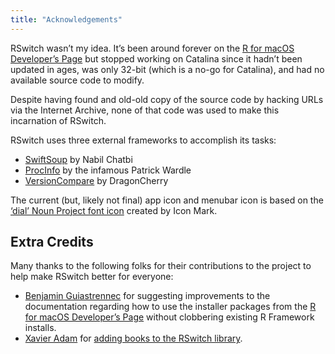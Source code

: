 ```yaml
---
title: "Acknowledgements"
---
```

  
RSwitch wasn't my idea. It's been around forever on the [R for macOS Developer's Page](http://mac.r-project.org/) but stopped working on Catalina since it hadn't been updated in ages, was only 32-bit (which is a no-go for Catalina), and had no available source code to modify.

Despite having found and old-old copy of the source code by hacking URLs via the Internet Archive, none of that code was used to make this incarnation of RSwitch.

RSwitch uses three external frameworks to accomplish its tasks:

- [SwiftSoup](https://github.com/scinfu/SwiftSoup) by Nabil Chatbi
- [ProcInfo](https://github.com/objective-see/ProcInfo) by the infamous Patrick Wardle
- [VersionCompare](https://github.com/DragonCherry/VersionCompare/) by DragonCherry

The current (but, likely not final) app icon and menubar icon is based on the ['dial' Noun Project font icon](https://thenounproject.com/search/?q=dial&i=866019#) created by Icon Mark.

## Extra Credits

Many thanks to the following folks for their contributions to the project to help make RSwitch better for everyone:

- [Benjamin Guiastrennec](https://github.com/guiastrennec) for suggesting improvements to the documentation regarding how to use the installer packages from the [R for macOS Developer's Page](https://mac.r-project.org/) without clobbering existing R Framework installs.
- [Xavier Adam](https://github.com/xvrdm) for [adding books to the RSwitch library](https://github.com/hrbrmstr/RSwitch/pull/4).

